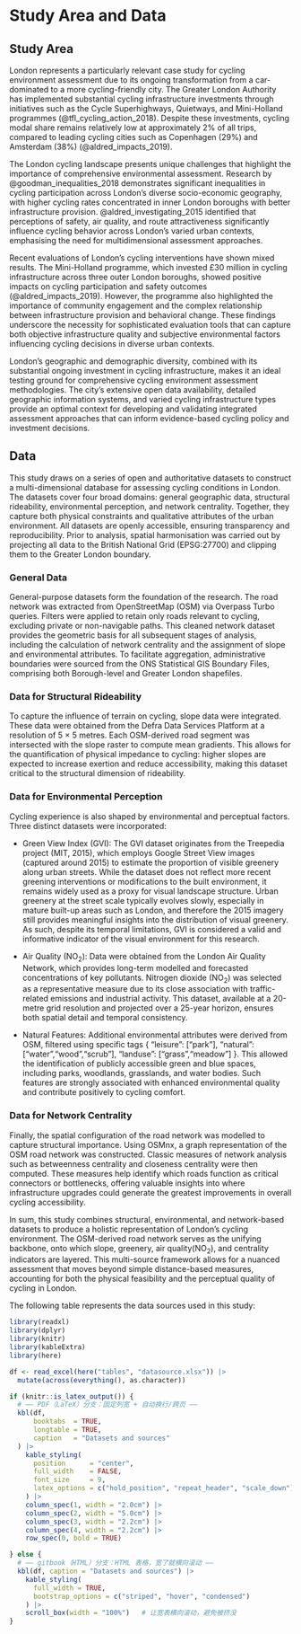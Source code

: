 # Study Area and Data

## Study Area

London represents a particularly relevant case study for cycling environment assessment due to its ongoing transformation from a car-dominated to a more cycling-friendly city. The Greater London Authority has implemented substantial cycling infrastructure investments through initiatives such as the Cycle Superhighways, Quietways, and Mini-Holland programmes (@tfl_cycling_action_2018). Despite these investments, cycling modal share remains relatively low at approximately 2% of all trips, compared to leading cycling cities such as Copenhagen (29%) and Amsterdam (38%) (@aldred_impacts_2019).

The London cycling landscape presents unique challenges that highlight the importance of comprehensive environmental assessment. Research by @goodman_inequalities_2018 demonstrates significant inequalities in cycling participation across London's diverse socio-economic geography, with higher cycling rates concentrated in inner London boroughs with better infrastructure provision. @aldred_investigating_2015 identified that perceptions of safety, air quality, and route attractiveness significantly influence cycling behavior across London's varied urban contexts, emphasising the need for multidimensional assessment approaches.

Recent evaluations of London's cycling interventions have shown mixed results. The Mini-Holland programme, which invested £30 million in cycling infrastructure across three outer London boroughs, showed positive impacts on cycling participation and safety outcomes (@aldred_impacts_2019). However, the programme also highlighted the importance of community engagement and the complex relationship between infrastructure provision and behavioral change. These findings underscore the necessity for sophisticated evaluation tools that can capture both objective infrastructure quality and subjective environmental factors influencing cycling decisions in diverse urban contexts.

London's geographic and demographic diversity, combined with its substantial ongoing investment in cycling infrastructure, makes it an ideal testing ground for comprehensive cycling environment assessment methodologies. The city's extensive open data availability, detailed geographic information systems, and varied cycling infrastructure types provide an optimal context for developing and validating integrated assessment approaches that can inform evidence-based cycling policy and investment decisions.

## Data

This study draws on a series of open and authoritative datasets to construct a multi-dimensional database for assessing cycling conditions in London. The datasets cover four broad domains: general geographic data, structural rideability, environmental perception, and network centrality. Together, they capture both physical constraints and qualitative attributes of the urban environment. All datasets are openly accessible, ensuring transparency and reproducibility. Prior to analysis, spatial harmonisation was carried out by projecting all data to the British National Grid (EPSG:27700) and clipping them to the Greater London boundary.

### General Data

General-purpose datasets form the foundation of the research. The road network was extracted from OpenStreetMap (OSM) via Overpass Turbo queries. Filters were applied to retain only roads relevant to cycling, excluding private or non-navigable paths. This cleaned network dataset provides the geometric basis for all subsequent stages of analysis, including the calculation of network centrality and the assignment of slope and environmental attributes. To facilitate aggregation, administrative boundaries were sourced from the ONS Statistical GIS Boundary Files, comprising both Borough-level and Greater London shapefiles.

### Data for Structural Rideability

To capture the influence of terrain on cycling, slope data were integrated. These data were obtained from the Defra Data Services Platform at a resolution of 5 × 5 metres. Each OSM-derived road segment was intersected with the slope raster to compute mean gradients. This allows for the quantification of physical impedance to cycling: higher slopes are expected to increase exertion and reduce accessibility, making this dataset critical to the structural dimension of rideability.

### Data for Environmental Perception

Cycling experience is also shaped by environmental and perceptual factors. Three distinct datasets were incorporated:

* Green View Index (GVI): The GVI dataset originates from the Treepedia project (MIT, 2015), which employs Google Street View images (captured around 2015) to estimate the proportion of visible greenery along urban streets. While the dataset does not reflect more recent greening interventions or modifications to the built environment, it remains widely used as a proxy for visual landscape structure. Urban greenery at the street scale typically evolves slowly, especially in mature built-up areas such as London, and therefore the 2015 imagery still provides meaningful insights into the distribution of visual greenery. As such, despite its temporal limitations, GVI is considered a valid and informative indicator of the visual environment for this research.

* Air Quality (NO$_2$): Data were obtained from the London Air Quality Network, which provides long-term modelled and forecasted concentrations of key pollutants. Nitrogen dioxide (NO$_2$) was selected as a representative measure due to its close association with traffic-related emissions and industrial activity. This dataset, available at a 20-metre grid resolution and projected over a 25-year horizon, ensures both spatial detail and temporal consistency.

* Natural Features: Additional environmental attributes were derived from OSM, filtered using specific tags { "leisure": ["park"], "natural": ["water","wood","scrub"], "landuse": ["grass","meadow"] }. This allowed the identification of publicly accessible green and blue spaces, including parks, woodlands, grasslands, and water bodies. Such features are strongly associated with enhanced environmental quality and contribute positively to cycling comfort.

### Data for Network Centrality

Finally, the spatial configuration of the road network was modelled to capture structural importance. Using OSMnx, a graph representation of the OSM road network was constructed. Classic measures of network analysis such as betweenness centrality and closeness centrality were then computed. These measures help identify which roads function as critical connectors or bottlenecks, offering valuable insights into where infrastructure upgrades could generate the greatest improvements in overall cycling accessibility.

In sum, this study combines structural, environmental, and network-based datasets to produce a holistic representation of London’s cycling environment. The OSM-derived road network serves as the unifying backbone, onto which slope, greenery, air quality(NO$_2$), and centrality indicators are layered. This multi-source framework allows for a nuanced assessment that moves beyond simple distance-based measures, accounting for both the physical feasibility and the perceptual quality of cycling in London.

The following table represents the data sources used in this study:

```r
library(readxl)
library(dplyr)
library(knitr)
library(kableExtra)
library(here)

df <- read_excel(here("tables", "datasource.xlsx")) |>
  mutate(across(everything(), as.character))

if (knitr::is_latex_output()) {
  # —— PDF（LaTeX）分支：固定列宽 + 自动换行/跨页 ——
  kbl(df,
      booktabs  = TRUE,
      longtable = TRUE,
      caption   = "Datasets and sources"
  ) |>
    kable_styling(
      position      = "center",
      full_width    = FALSE,
      font_size     = 9,
      latex_options = c("hold_position", "repeat_header", "scale_down")
    ) |>
    column_spec(1, width = "2.0cm") |>
    column_spec(2, width = "5.0cm") |>
    column_spec(3, width = "2.2cm") |>
    column_spec(4, width = "2.2cm") |>
    row_spec(0, bold = TRUE)

} else {
  # —— gitbook（HTML）分支：HTML 表格，宽了就横向滚动 ——
  kbl(df, caption = "Datasets and sources") |>
    kable_styling(
      full_width = TRUE,
      bootstrap_options = c("striped", "hover", "condensed")
    ) |>
    scroll_box(width = "100%")   # 让宽表横向滚动，避免被挤没
}
```


